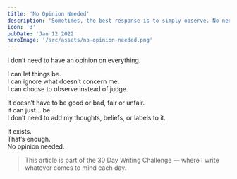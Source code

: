 ```yaml
---
title: 'No Opinion Needed'
description: 'Sometimes, the best response is to simply observe. No need to add labels, judgments, or opinions to everything. It just exists, and that's enough.'
icon: '3'
pubDate: 'Jan 12 2022'
heroImage: '/src/assets/no-opinion-needed.png'
---
```


I don’t need to have an opinion on everything.

I can let things be.  
I can ignore what doesn’t concern me.  
I can choose to observe instead of judge.

It doesn’t have to be good or bad, fair or unfair.  
It can just… be.  
I don’t need to add my thoughts, beliefs, or labels to it.

It exists.  
That’s enough.  
No opinion needed.

> This article is part of the 30 Day Writing Challenge — where I write whatever comes to mind each day.
